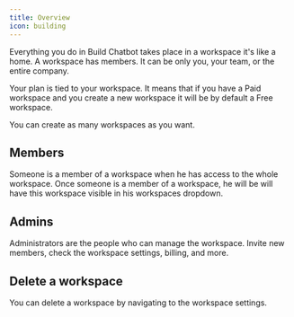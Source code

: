```yaml
---
title: Overview
icon: building
---
```


Everything you do in Build Chatbot takes place in a workspace it's like a home. A workspace has members. It can be only you, your team, or the entire company.

Your plan is tied to your workspace. It means that if you have a Paid workspace and you create a new workspace it will be by default a Free workspace.

You can create as many workspaces as you want.

## Members

Someone is a member of a workspace when he has access to the whole workspace. Once someone is a member of a workspace, he will be will have this workspace visible in his workspaces dropdown.

## Admins

Administrators are the people who can manage the workspace. Invite new members, check the workspace settings, billing, and more.

## Delete a workspace

You can delete a workspace by navigating to the workspace settings.
